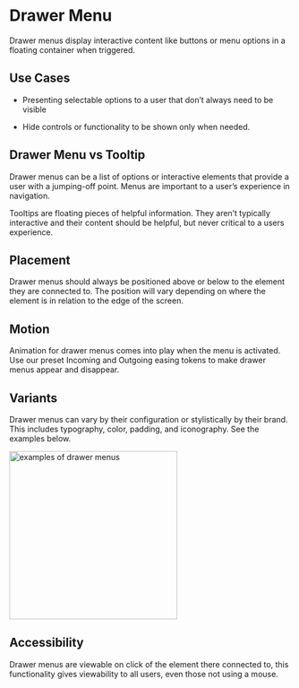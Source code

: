 

<Meta title="Components/Molecules/DrawerMenu"/>


# Drawer Menu

Drawer menus display interactive content like buttons or menu options in a floating container when triggered.

  

## Use Cases

-   Presenting selectable options to a user that don’t always need to be visible
    
-   Hide controls or functionality to be shown only when needed.
    

  

## Drawer Menu vs Tooltip

Drawer menus can be a list of options or interactive elements that provide a user with a jumping-off point. Menus are important to a user’s experience in navigation.

  

Tooltips are floating pieces of helpful information. They aren’t typically interactive and their content should be helpful, but never critical to a users experience.

  

## Placement

Drawer menus should always be positioned above or below to the element they are connected to. The position will vary depending on where the element is in relation to the edge of the screen.

  

## Motion

Animation for drawer menus comes into play when the menu is activated. Use our preset Incoming and Outgoing easing tokens to make drawer menus appear and disappear.

  

## Variants

Drawer menus can vary by their configuration or stylistically by their brand. This includes typography, color, padding, and iconography. See the examples below.

 <img alt="examples of drawer menus" src="./images/Molecules-DrawerMenu-Variants.png" width="300" />

  

## Accessibility

Drawer menus are viewable on click of the element there connected to, this functionality gives viewability to all users, even those not using a mouse.
